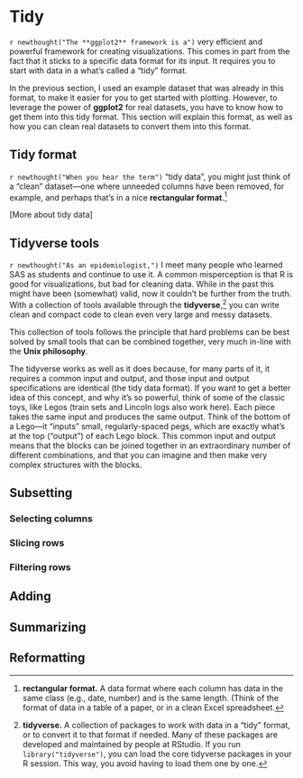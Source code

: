 # Tidy

`r newthought("The **ggplot2** framework is a")` very efficient and powerful 
framework for 
creating visualizations. This comes in part from the fact that it sticks
to a specific data format for its input. It requires you to start with 
data in a what's called a "tidy" format. 

In the previous section, I used an example dataset that was already in this
format, to make it easier for you to get started with plotting. However, 
to leverage the power of **ggplot2** for real datasets, you have to know 
how to get them into this tidy format. This section will explain this format,
as well as how you can clean real datasets to convert them into this format. 

## Tidy format

`r newthought("When you hear the term")` "tidy data", you might just think of a "clean" 
dataset---one where unneeded columns have been removed, for example, and
perhaps that's in a nice **rectangular format**.^[**rectangular format.** A data format 
where each column has data in the same class (e.g., date, number) and is the 
same length. (Think of the format of data in a table of a paper, or in a clean 
Excel spreadsheet.]

[More about tidy data]

## Tidyverse tools

`r newthought("As an epidemiologist,")` I meet many people who learned SAS as students 
and continue
to use it. A common misperception is that R is good for visualizations, but bad for
cleaning data. While in the past this might have been (somewhat) valid, now it couldn't 
be further from the truth. With a collection of tools available through the 
**tidyverse**,^[**tidyverse.** A collection of packages to work with data in a 
"tidy" format, or to convert it to that format if needed. Many of these packages 
are developed and maintained by people at RStudio. If you run `library("tidyverse")`,
you can load the core tidyverse packages in your R session. This way, you avoid
having to load them one by one.] 
you can write clean and compact code to clean even very large and 
messy datasets.

This collection of tools follows the principle that hard problems can be best solved
by small tools that can be combined together, very much in-line with the **Unix
philosophy**. 

The tidyverse works as well as it does because, for many parts of it, it requires
a common input and output, and those input and output specifications are 
identical (the tidy data format).
If you want to get a better idea of this concept, and why it's so powerful, 
think of some of the
classic toys, like Legos (train sets and Lincoln logs also
work here). Each piece takes the same input and produces the same output. Think of 
the bottom of a Lego---it "inputs" small, regularly-spaced pegs, which are exactly
what's at the top ("output") of each Lego block. This common input and output 
means that the blocks can be joined together in an extraordinary number of 
different combinations, and that you can imagine and then make very complex 
structures with the blocks. 



## Subsetting

### Selecting columns

### Slicing rows

### Filtering rows

## Adding 

## Summarizing

## Reformatting